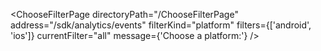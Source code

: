 

<ChooseFilterPage
  directoryPath="/ChooseFilterPage"
  address="/sdk/analytics/events"
  filterKind="platform"
  filters={['android', 'ios']}
  currentFilter="all"
  message={'Choose a platform:'}
/>
